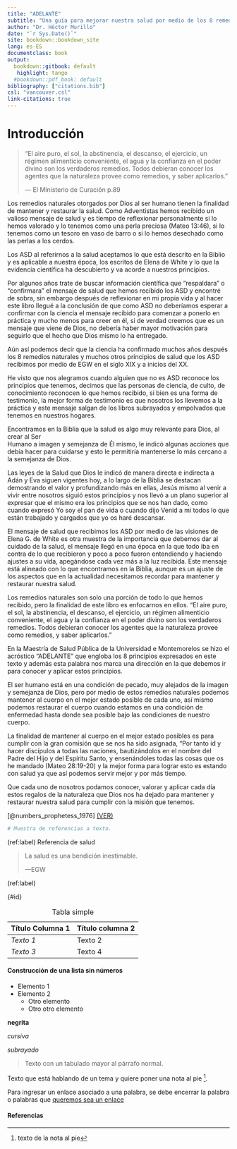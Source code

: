 ```yaml
---
title: "ADELANTE"
subtitle: "Una guía para mejorar nuestra salud por medio de los 8 remedios naturales."
author: "Dr. Héctor Murillo"
date: "`r Sys.Date()`"
site: bookdown::bookdown_site
lang: es-ES
documentclass: book
output: 
  bookdown::gitbook: default
   highlight: tango
  #bookdown::pdf_book: default
bibliography: ["citations.bib"]
csl: "vancouver.csl"
link-citations: true
---
```


# Introducción

> "El aire puro, el sol, la abstinencia, el descanso, el ejercicio, un régimen alimenticio conveniente, el agua y la confianza en el poder divino son los verdaderos remedios. Todos debieran conocer los agentes que la naturaleza provee como remedios, y saber aplicarlos." 
>
> --- El Ministerio de Curación p.89

Los remedios naturales otorgados por Dios al ser humano tienen la finalidad de mantener y restaurar la salud. Como Adventistas hemos recibido un valioso mensaje de salud y es tiempo de reflexionar personalmente si lo hemos valorado y lo tenemos como una perla preciosa (Mateo 13:46), si lo tenemos como un tesoro en vaso de barro o si lo hemos desechado como las perlas a los cerdos.  

Los ASD al referirnos a la salud aceptamos lo que está descrito en la Biblio y es aplicable a nuestra época, los escritos de Elena de White y lo que la evidencia científica ha descubierto y va acorde a nuestros principios. 

Por algunos años trate de buscar información científica que “respaldara” o “confirmara” el mensaje de salud que hemos recibido los ASD y encontré de sobra, sin embargo después de reflexionar en mi propia vida y al hacer este libro llegué a la conclusión de que como ASD no deberíamos esperar a confirmar con la ciencia el mensaje recibido para comenzar a ponerlo en práctica y mucho menos para creer en él, si de verdad creemos que es un mensaje que viene de Dios, no debería haber mayor motivación para seguirlo que el hecho que Dios mismo lo ha entregado.  

Aún así podemos decir que la ciencia ha confirmado muchos años después los 8 remedios naturales y muchos otros principios de salud que los ASD recibimos por medio de EGW en el siglo XIX y a inicios del XX.  

He visto que nos alegramos cuando alguien que no es ASD reconoce los principios que tenemos, decimos que las personas de ciencia, de culto, de conocimiento reconocen lo que hemos recibido, si bien es una forma de testimonio, la mejor forma de testimonio es que nosotros los llevemos a la práctica y este mensaje salgan de los libros subrayados y empolvados que tenemos en nuestros hogares.  

Encontramos en la Biblia que la salud es algo muy relevante para Dios, al crear al Ser  
Humano a imagen y semejanza de Él mismo, le indicó algunas acciones que debía hacer para cuidarse y esto le permitiría mantenerse lo más cercano a la semejanza de Dios.  

Las leyes de la Salud que Dios le indicó de manera directa e indirecta a Adán y Eva siguen vigentes hoy, a lo largo de la Biblia se destacan demostrando el valor y profundizando más en ellas, Jesús mismo al venir a vivir entre nosotros siguió estos principios y nos llevó a un plano superior al expresar que el mismo era los principios que se nos han dado, como cuando expresó Yo soy el pan de vida o cuando dijo Venid a mi todos lo que están trabajado y cargados que yo os haré descansar. 

El mensaje de salud que recibimos los ASD por medio de las visiones de Elena G. de White es otra muestra de la importancia que debemos dar al cuidado de la salud, el mensaje llegó en una época en la que todo iba en contra de lo que recibieron y poco a poco fueron entendiendo y haciendo ajustes a su vida, apegándose cada vez más a la luz recibida. Este mensaje está alineado con lo que encontramos en la Biblia, aunque es un ajuste de los aspectos que en la actualidad necesitamos recordar para mantener y restaurar nuestra salud.  

Los remedios naturales son solo una porción de todo lo que hemos recibido, pero la finalidad de este libro es enfocarnos en ellos. "El aire puro, el sol, la abstinencia, el descanso, el ejercicio, un régimen alimenticio conveniente, el agua y la confianza en el poder divino son los verdaderos remedios. Todos debieran conocer los agentes que la naturaleza provee como remedios, y saber aplicarlos." 

En la Maestría de Salud Pública de la Universidad e Montemorelos se hizo el acróstico "ADELANTE" que engloba los 8 principios expresados en este texto y además esta palabra nos marca una dirección en la que debemos ir para conocer y aplicar estos principios.  

El ser humano está en una condición de pecado, muy alejados de la imagen y semejanza de Dios, pero por medio de estos remedios naturales podemos mantener al cuerpo en el mejor estado posible de cada uno, así mismo podemos restaurar el cuerpo cuando estamos en una condición de enfermedad hasta donde sea posible bajo las condiciones de nuestro cuerpo.  

La finalidad de mantener al cuerpo en el mejor estado posibles es para cumplir con la gran comisión que se nos ha sido asignada, "Por tanto id y hacer discípulos a todas las naciones, bautizándolos en el nombre del Padre del Hijo y del Espíritu Santo, y ensenándoles todas las cosas que os he mandado (Mateo 28:19-20) y la mejor forma para lograr esto es estando con salud ya que así podemos servir mejor y por más tiempo.  

Que cada uno de nosotros podamos conocer, valorar y  aplicar cada día estos regalos de la naturaleza que Dios nos ha dejado para mantener y restaurar nuestra salud para cumplir con la misión que tenemos. 

[@numbers_prophetess_1976] [(VER)](https://pubmed.ncbi.nlm.nih.gov/33505018/)

```r
# Muestra de referencias a texto.

```


(ref:label) Referencia de salud



>La salud es una bendición inestimable. 
>
>---EGW

(ref:label)

{#id}

Table: Tabla simple

 **Título Columna 1** |  **Título columna 2** | 
----------------------| ----------------------|
*Texto 1* | Texto 2 
*Texto 3* | Texto 4

#### Construcción de una lista sin números{-}
* Elemento 1
* Elemento 2
    * Otro elemento
    * Otro otro elemento

**negrita**

*cursiva*
  
_subrayado_

> Texto con un tabulado mayor al párrafo normal.

Texto que está hablando de un tema y quiere poner una nota al pie [^1].

[^1]: texto de la nota al pie

Para ingresar un enlace asociado a una palabra, se debe encerrar la palabra o palabras 
que [queremos sea un enlace](www.url.com)

#### Referencias {-}

::: {#refs}
:::
